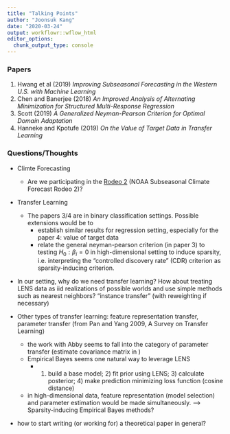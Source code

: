 ```yaml
---
title: "Talking Points"
author: "Joonsuk Kang"
date: "2020-03-24"
output: workflowr::wflow_html
editor_options:
  chunk_output_type: console
---
```


### Papers

1. Hwang et al (2019) *Improving Subseasonal Forecasting in the Western U.S. with Machine Learning*
2. Chen and Banerjee (2018) *An Improved Analysis of Alternating Minimization for Structured Multi-Response Regression*
3. Scott (2019) *A Generalized Neyman-Pearson Criterion for Optimal Domain Adaptation*
4. Hanneke and Kpotufe (2019) *On the Value of Target Data in Transfer Learning*


### Questions/Thoughts

+ Climte Forecasting
  + Are we participating in the [Rodeo 2](https://www.topcoder.com/lp/rodeo2) (NOAA Subseasonal Climate Forecast Rodeo 2)?
  
+ Transfer Learning
  + The papers 3/4 are in binary classification settings. Possible extensions would be to 
    + establish similar results for regression setting, especially for the paper 4: value of target data
    + relate the general neyman-pearson criterion (in paper 3) to testing $H_0: \beta_i=0$ in high-dimensional setting to induce sparsity, i.e. interpreting the "controlled discovery rate" (CDR) criterion as sparsity-inducing criterion.
    
+ In our setting, why do we need transfer learning? How about treating LENS data as iid realizations of possible worlds and use simple methods such as nearest neighbors? "instance transfer" (with reweighting if necessary)

+ Other types of transfer learning: feature representation transfer, parameter transfer (from Pan and Yang 2009, A Survey on Transfer Learning)
  + the work with Abby seems to fall into the category of parameter transfer (estimate covariance matrix in )
  + Empirical Bayes seems one natural way to leverage LENS
    + 1) build a base model; 2) fit prior using LENS; 3) calculate posterior; 4) make prediction minimizing loss function (cosine distance)
  + in high-dimensional data, feature representation (model selection) and parameter estimation would be made simultaneously. --> Sparsity-inducing Empirical Bayes methods?

+ how to start writing (or working for) a theoretical paper in general?
